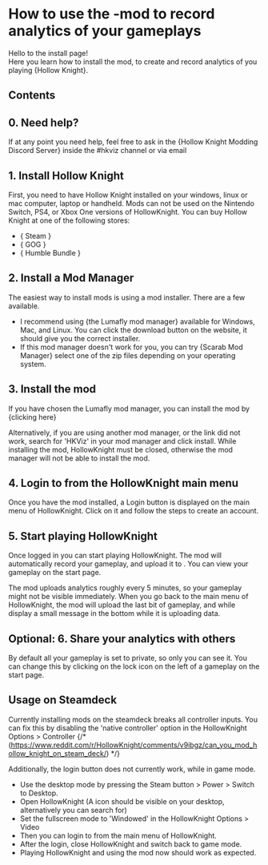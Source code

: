 
# How to use the <HKVizText />-mod to record analytics of your gameplays

Hello to the <HKVizText /> install page! <br/>
Here you learn how to install the mod, to create and record analytics of you playing {<ExternalLinkMdx href="https://www.hollowknight.com">Hollow Knight</ExternalLinkMdx>}.

## Contents

## 0. Need help?

If at any point you need help, feel free to ask in the {<ExternalLinkMdx href={HOLLOW_KNIGHT_MODDING_DISCORD_URL}>Hollow Knight Modding Discord Server</ExternalLinkMdx>} inside the #hkviz channel or via email <MailLinkUnstyled />

## 1. Install Hollow Knight

First, you need to have Hollow Knight installed on your windows, linux or mac computer, laptop or handheld. Mods can not be used on the Nintendo Switch, PS4, or Xbox One versions of HollowKnight.
You can buy Hollow Knight at one of the following stores:

-   {<ExternalLinkMdx href="https://store.steampowered.com/app/367520/Hollow_Knight/" target="_blank">
    Steam
    </ExternalLinkMdx>}
-   {<ExternalLinkMdx href="https://www.gog.com/game/hollow_knight" target="_blank">
    GOG
    </ExternalLinkMdx>}
-   {<ExternalLinkMdx href="https://www.humblebundle.com/store/hollow-knight" target="_blank">
    Humble Bundle
    </ExternalLinkMdx>}

## 2. Install a Mod Manager

The easiest way to install mods is using a mod installer.
There are a few available.

-   I recommend using {<ExternalLinkMdx href="https://themulhima.github.io/Lumafly/" target="_blank">the Lumafly mod manager</ExternalLinkMdx>} available for Windows, Mac, and Linux.
    You can click the download button on the website, it should give you the correct installer.
-   If this mod manager doesn't work for you, you can try {<ExternalLinkMdx href="https://github.com/fifty-six/Scarab/releases/latest" target="_blank">Scarab Mod Manager</ExternalLinkMdx>}
    select one of the zip files depending on your operating system.

## 3. Install the <HKVizText /> mod

If you have chosen the Lumafly mod manager, you can install the <HKVizText /> mod
by {<ExternalLinkMdx href="https://themulhima.github.io/Lumafly/commands/download/?mods=HKViz">clicking here</ExternalLinkMdx>}

Alternatively, if you are using another mod manager, or the link did not work, search for 'HKViz' in your mod manager and click install.
While installing the mod, HollowKnight must be closed, otherwise the mod manager will not be able to install the mod.

## 4. Login to <HKVizText /> from the HollowKnight main menu

Once you have the mod installed, a Login button is displayed on the main menu of HollowKnight.
Click on it and follow the steps to create an account.

## 5. Start playing HollowKnight

Once logged in you can start playing HollowKnight. The mod will automatically record your gameplay, and upload it to <HKVizText />.
You can view your gameplay on <Link href="/">the start page</Link>.

The mod uploads analytics roughly every 5 minutes, so your gameplay might not be visible immediately.
When you go back to the main menu of HollowKnight, the mod will upload the last bit of gameplay,
and while display a small message in the bottom while it is uploading data.

## Optional: 6. Share your analytics with others

By default all your gameplay is set to private, so only you can see it. You can change this by clicking on the lock icon on the left of a gameplay on the start page.

## Usage on Steamdeck

Currently installing mods on the steamdeck breaks all controller inputs.
You can fix this by disabling the 'native controller' option in the HollowKnight Options > Controller
{/* (https://www.reddit.com/r/HollowKnight/comments/v9ibgz/can_you_mod_hollow_knight_on_steam_deck/) */}

Additionally, the login button does not currently work, while in game mode.

-   Use the desktop mode by pressing the Steam button > Power > Switch to Desktop.
-   Open HollowKnight (A icon should be visible on your desktop, alternatively you can search for)
-   Set the fullscreen mode to 'Windowed' in the HollowKnight Options > Video
-   Then you can login to <HKVizText /> from the main menu of HollowKnight.
-   After the login, close HollowKnight and switch back to game mode.
-   Playing HollowKnight and using the mod now should work as expected.
